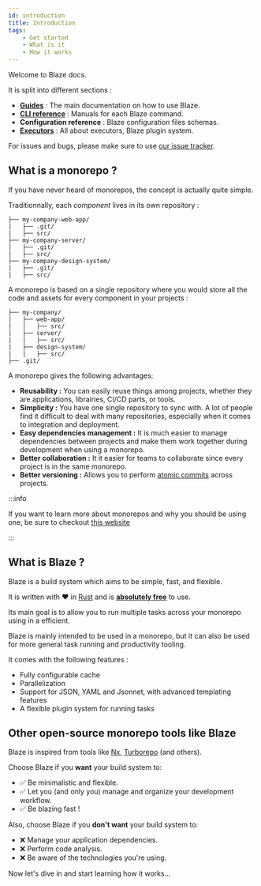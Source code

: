 ```yaml
---
id: introduction
title: Introduction
tags:
    - Get started
    - What is it
    - How it works
---
```


Welcome to Blaze docs.

It is split into different sections :

- [**Guides**](./guides/get-started.mdx) : The main documentation on how to use Blaze.
- [**CLI reference**](./cli/blaze.mdx) : Manuals for each Blaze command.
- **Configuration reference** : Blaze configuration files schemas.
- [**Executors**](./executors/executors.mdx) : All about executors, Blaze plugin system.

For issues and bugs, please make sure to use [our issue tracker](https://github.com/rnza0u/main/issues).

## What is a monorepo ?

If you have never heard of monorepos, the concept is actually quite simple.

Traditionnally, each *component* lives in its own repository :

```
├── my-company-web-app/
|   ├── .git/
|   ├── src/
├── my-company-server/
|   ├── .git/
|   ├── src/
├── my-company-design-system/
|   ├── .git/
|   ├── src/
```

A monorepo is based on a single repository where you would store all the code and assets for every component in your projects :

```
├── my-company/
|   ├── web-app/
|   |   ├── src/
|   ├── server/
|   |   ├── src/
|   ├── design-system/
|   |   ├── src/
├── .git/
```

A monorepo gives the following advantages:

- **Reusability :** You can easily reuse things among projects, whether they are applications, librairies, CI/CD parts, or tools.
- **Simplicity :** You have one single repository to sync with. A lot of people find it difficult to deal with many repositories, especially when it comes to integration and deployment.
- **Easy dependencies management :** It is much easier to manage dependencies between projects and make them work together during development when using a monorepo.
- **Better collaboration :** It it easier for teams to collaborate since every project is in the same monorepo.
- **Better versioning :** Allows you to perform [atomic commits](https://en.wikipedia.org/wiki/Atomic_commit) across projects.

:::info

If you want to learn more about monorepos and why you should be using one, be sure to checkout [this website](https://monorepo.tools/)

:::

## What is Blaze ?

Blaze is a build system which aims to be simple, fast, and flexible.

It is written with ❤️ in [Rust](https://www.rust-lang.org) and is [**absolutely free**](https://github.com/rnza0u/main/blob/master/blaze/LICENCE) to use.

Its main goal is to allow you to run multiple tasks across your monorepo using in a efficient.

Blaze is mainly intended to be used in a monorepo, but it can also be used for more general task running and productivity tooling.

It comes with the following features :

- Fully configurable cache
- Parallelization
- Support for JSON, YAML and Jsonnet, with advanced templating features
- A flexible plugin system for running tasks

## Other open-source monorepo tools like Blaze

Blaze is inspired from tools like [Nx](https://nx.dev/), [Turborepo](https://turborepo.org) (and others).

Choose Blaze if you **want** your build system to:

- ✅ Be minimalistic and flexible.
- ✅ Let you (and only you) manage and organize your development workflow.
- ✅ Be blazing fast !

Also, choose Blaze if you **don't want** your build system to: 

- ❌ Manage your application dependencies.
- ❌ Perform code analysis.
- ❌ Be aware of the technologies you're using.

Now let's dive in and start learning how it works...